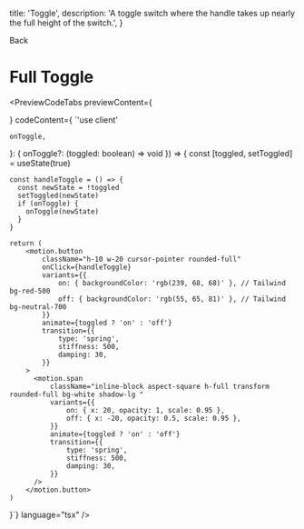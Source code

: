 
  title: 'Toggle',
  description:
    'A toggle switch where the handle takes up nearly the full height of the switch.',
}

<Link className="flex flex-row items-center" href="/docs/components/toggle">
  <ChevronLeft size={17} />
  Back
</Link>

# Full Toggle

<PreviewCodeTabs
  previewContent={
    <div className="group flex w-full items-center justify-center gap-3">
      <FullToggle />
    </div>
  }
  codeContent={
`'use client'


    onToggle,
}: {
    onToggle?: (toggled: boolean) => void
}) => {
    const [toggled, setToggled] = useState(true)

    const handleToggle = () => {
      const newState = !toggled
      setToggled(newState)
      if (onToggle) {
        onToggle(newState)
      }
    }

    return (
        <motion.button
            className="h-10 w-20 cursor-pointer rounded-full"
            onClick={handleToggle}
            variants={{
                on: { backgroundColor: 'rgb(239, 68, 68)' }, // Tailwind bg-red-500
                off: { backgroundColor: 'rgb(55, 65, 81)' }, // Tailwind bg-neutral-700
            }}
            animate={toggled ? 'on' : 'off'}
            transition={{
                type: 'spring',
                stiffness: 500,
                damping: 30,
            }}
        >
          <motion.span
              className="inline-block aspect-square h-full transform rounded-full bg-white shadow-lg "
              variants={{
                  on: { x: 20, opacity: 1, scale: 0.95 },
                  off: { x: -20, opacity: 0.5, scale: 0.95 },
              }}
              animate={toggled ? 'on' : 'off'}
              transition={{
                  type: 'spring',
                  stiffness: 500,
                  damping: 30,
              }}
          />
        </motion.button>
    )
}`}
  language="tsx"
/>
